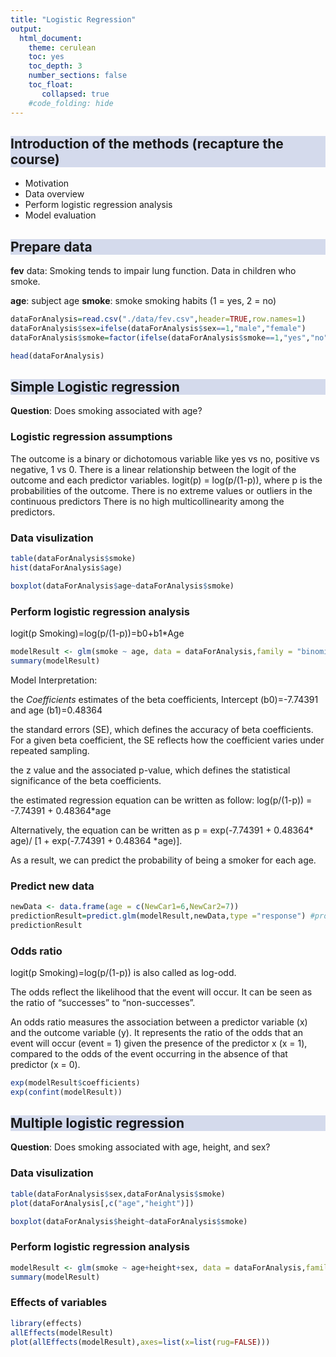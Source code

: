 ```yaml
---
title: "Logistic Regression"
output:
  html_document:
    theme: cerulean
    toc: yes
    toc_depth: 3
    number_sections: false
    toc_float: 
       collapsed: true
    #code_folding: hide
---
```


```{=html}
<style>
h2 {
  background-color: #D4DAEC;
}
</style>
```

## Introduction of the methods (recapture the course)

-   Motivation
-   Data overview
-   Perform logistic regression analysis
-   Model evaluation


## Prepare data

**fev** data: Smoking tends to impair lung function. Data in children who smoke.

**age**: subject age
**smoke**: smoke smoking habits (1 = yes, 2 = no)

```r

dataForAnalysis=read.csv("./data/fev.csv",header=TRUE,row.names=1)
dataForAnalysis$sex=ifelse(dataForAnalysis$sex==1,"male","female")
dataForAnalysis$smoke=factor(ifelse(dataForAnalysis$smoke==1,"yes","no"))

head(dataForAnalysis)

```


## Simple Logistic regression

**Question**: Does smoking associated with age?


### Logistic regression assumptions

The outcome is a binary or dichotomous variable like yes vs no, positive vs negative, 1 vs 0.
There is a linear relationship between the logit of the outcome and each predictor variables. logit(p) = log(p/(1-p)), where p is the probabilities of the outcome.
There is no extreme values or outliers in the continuous predictors
There is no high multicollinearity among the predictors.


### Data visulization

```r

table(dataForAnalysis$smoke)
hist(dataForAnalysis$age)

boxplot(dataForAnalysis$age~dataForAnalysis$smoke)

```


### Perform logistic regression analysis

logit(p Smoking)=log(p/(1-p))=b0+b1*Age

```r

modelResult <- glm(smoke ~ age, data = dataForAnalysis,family = "binomial")
summary(modelResult)


```


Model Interpretation:

the *Coefficients* estimates of the beta coefficients, Intercept (b0)=-7.74391 and age (b1)=0.48364

the standard errors (SE), which defines the accuracy of beta coefficients. For a given beta coefficient, the SE reflects how the coefficient varies under repeated sampling. 

the z value and the associated p-value, which defines the statistical significance of the beta coefficients.

the estimated regression equation can be written as follow: log(p/(1-p)) = -7.74391 + 0.48364*age

Alternatively, the equation can be written as p = exp(-7.74391 + 0.48364* age)/ [1 + exp(-7.74391 + 0.48364 *age)]. 

As a result, we can predict the probability of being a smoker for each age.



### Predict new data

```r

newData <- data.frame(age = c(NewCar1=6,NewCar2=7))
predictionResult=predict.glm(modelResult,newData,type ="response") #probabilities
predictionResult

```



### Odds ratio

logit(p Smoking)=log(p/(1-p)) is also called as log-odd.

The odds reflect the likelihood that the event will occur. It can be seen as the ratio of “successes” to “non-successes”.

An odds ratio measures the association between a predictor variable (x) and the outcome variable (y). It represents the ratio of the odds that an event will occur (event = 1) given the presence of the predictor x (x = 1), compared to the odds of the event occurring in the absence of that predictor (x = 0).

```r

exp(modelResult$coefficients)
exp(confint(modelResult))

```


## Multiple logistic regression


**Question**: Does smoking associated with age, height, and sex?


### Data visulization

```r

table(dataForAnalysis$sex,dataForAnalysis$smoke)
plot(dataForAnalysis[,c("age","height")])

boxplot(dataForAnalysis$height~dataForAnalysis$smoke)


```


### Perform logistic regression analysis

```r

modelResult <- glm(smoke ~ age+height+sex, data = dataForAnalysis,family = "binomial")
summary(modelResult)

```


### Effects of variables


```r

library(effects)
allEffects(modelResult)
plot(allEffects(modelResult),axes=list(x=list(rug=FALSE)))


```








